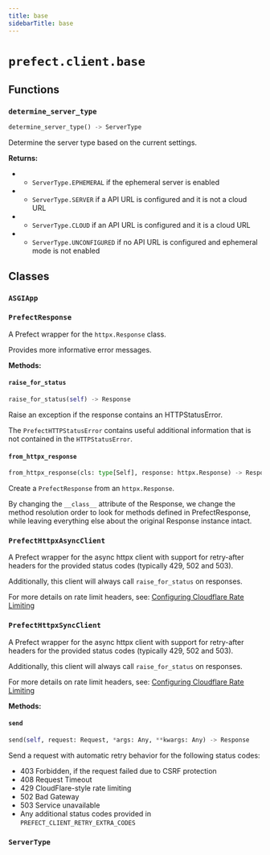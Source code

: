 ```yaml
---
title: base
sidebarTitle: base
---
```


# `prefect.client.base`

## Functions

### `determine_server_type` <sup><a href="https://github.com/PrefectHQ/prefect/blob/main/src/prefect/client/base.py#L637" target="_blank"><Icon icon="github" size="14" /></a></sup>

```python
determine_server_type() -> ServerType
```


Determine the server type based on the current settings.

**Returns:**
- - `ServerType.EPHEMERAL` if the ephemeral server is enabled
- - `ServerType.SERVER` if a API URL is configured and it is not a cloud URL
- - `ServerType.CLOUD` if an API URL is configured and it is a cloud URL
- - `ServerType.UNCONFIGURED` if no API URL is configured and ephemeral mode is
not enabled


## Classes

### `ASGIApp` <sup><a href="https://github.com/PrefectHQ/prefect/blob/main/src/prefect/client/base.py#L57" target="_blank"><Icon icon="github" size="14" /></a></sup>

### `PrefectResponse` <sup><a href="https://github.com/PrefectHQ/prefect/blob/main/src/prefect/client/base.py#L145" target="_blank"><Icon icon="github" size="14" /></a></sup>


A Prefect wrapper for the `httpx.Response` class.

Provides more informative error messages.


**Methods:**

#### `raise_for_status` <sup><a href="https://github.com/PrefectHQ/prefect/blob/main/src/prefect/client/base.py#L152" target="_blank"><Icon icon="github" size="14" /></a></sup>

```python
raise_for_status(self) -> Response
```

Raise an exception if the response contains an HTTPStatusError.

The `PrefectHTTPStatusError` contains useful additional information that
is not contained in the `HTTPStatusError`.


#### `from_httpx_response` <sup><a href="https://github.com/PrefectHQ/prefect/blob/main/src/prefect/client/base.py#L165" target="_blank"><Icon icon="github" size="14" /></a></sup>

```python
from_httpx_response(cls: type[Self], response: httpx.Response) -> Response
```

Create a `PrefectResponse` from an `httpx.Response`.

By changing the `__class__` attribute of the Response, we change the method
resolution order to look for methods defined in PrefectResponse, while leaving
everything else about the original Response instance intact.


### `PrefectHttpxAsyncClient` <sup><a href="https://github.com/PrefectHQ/prefect/blob/main/src/prefect/client/base.py#L178" target="_blank"><Icon icon="github" size="14" /></a></sup>


A Prefect wrapper for the async httpx client with support for retry-after headers
for the provided status codes (typically 429, 502 and 503).

Additionally, this client will always call `raise_for_status` on responses.

For more details on rate limit headers, see:
[Configuring Cloudflare Rate Limiting](https://support.cloudflare.com/hc/en-us/articles/115001635128-Configuring-Rate-Limiting-from-UI)


### `PrefectHttpxSyncClient` <sup><a href="https://github.com/PrefectHQ/prefect/blob/main/src/prefect/client/base.py#L404" target="_blank"><Icon icon="github" size="14" /></a></sup>


A Prefect wrapper for the async httpx client with support for retry-after headers
for the provided status codes (typically 429, 502 and 503).

Additionally, this client will always call `raise_for_status` on responses.

For more details on rate limit headers, see:
[Configuring Cloudflare Rate Limiting](https://support.cloudflare.com/hc/en-us/articles/115001635128-Configuring-Rate-Limiting-from-UI)


**Methods:**

#### `send` <sup><a href="https://github.com/PrefectHQ/prefect/blob/main/src/prefect/client/base.py#L543" target="_blank"><Icon icon="github" size="14" /></a></sup>

```python
send(self, request: Request, *args: Any, **kwargs: Any) -> Response
```

Send a request with automatic retry behavior for the following status codes:

- 403 Forbidden, if the request failed due to CSRF protection
- 408 Request Timeout
- 429 CloudFlare-style rate limiting
- 502 Bad Gateway
- 503 Service unavailable
- Any additional status codes provided in `PREFECT_CLIENT_RETRY_EXTRA_CODES`


### `ServerType` <sup><a href="https://github.com/PrefectHQ/prefect/blob/main/src/prefect/client/base.py#L630" target="_blank"><Icon icon="github" size="14" /></a></sup>
